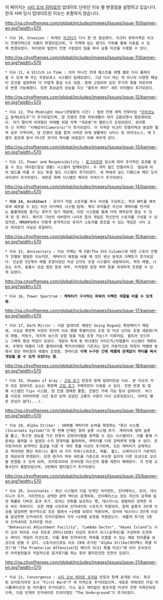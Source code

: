 이 페이지는 [[시티 오브 히어로]]의 업데이트 단위인 이슈 별 변경점을 설명하고 있습니다. 한국 서버 당시 업데이트된 이슈는 포함하지 않습니다.





http://na.cityofheroes.com/global/includes/images/Issues/issue-10/banner-en.jpg?width=570

 * 이슈 10, Invasion : 외계인 [[리크티]]가 다시 한 번 침공한다. 리크티 추락지역은 리크티 전쟁지역으로 이름이 변경되었으며, 각 지역에 있는 뱅가드 지부를 통해 이동할 수 있게 변경되었다. 히어로와 빌런이 진영 구분없이 팀을 짜서 공통 미션을 수행할 수 있다.


http://na.cityofheroes.com/global/includes/images/Issues/issue-11/banner-en.jpg?width=570

 * 이슈 11, A Stitch in Time : 이미 지나간 연계 퀘스트를 레벨 별로 다시 플레이할 수 있게 해 주는 우로보로스 시스템이 탑재되었다. 그냥 다시 하는 게 아니라 다양한 페널티 조건을 설정하여 더 어렵게 즐길 수도 있음. 원래 고정되어 있던 무기의 룩을 자유자재로 변경 가능해졌다. 또한 최상급의 성능을 지닌 "울트라 레어" 세트 아이템이 추가되었다.



http://na.cityofheroes.com/global/includes/images/Issues/issue-12/banner-en.jpg?width=570

 * 이슈 12, The Midnight Hour(한밤중의 시간) : 빌런 진영 에픽 전투타입 "[[아라크노스]] 솔져&위도우"가 추가되었으며, 양 진영의 전용 파워셋들이 대거 교환되면서 평준화되었다. 치가 떨리게 어려웠던 저레벨 위험 지역 "대공동"의 밸런스가 조정되었다. 로마풍의 신 지역인 "시메로라(Cimerora)"가 추가되었다. 이 지역은 리크티 전쟁지역과 동일한 협력 임무 지역이며, 양 진영이 힘을 합쳐 사악한 외계 생물체인 닉터스 및 아라크노스, 제 5열의 음모에 맞서 머나먼 과거의 역사를 바로잡기 위해 싸우게 된다.



http://na.cityofheroes.com/global/includes/images/Issues/issue-13/banner-en.jpg?width=570

 * 이슈 13, Power and Responsibility : [[로그아웃]]한 장소에 따라 추가적인 효과를 얻을 수 있는 데이잡(일상 생활) 시스템이 탑재되었다. 두 개의 빌드 만들어두고  필요에 따라 빌드를 바꿀 수 있는 듀얼 빌드 시스템이 추가되었다. 새 파워셋 실드 디펜스와 페인 도미네이션이 추가되었다. 새로운 화폐 시스템인 메리트 리워드가 추가되었다.



http://na.cityofheroes.com/global/includes/images/Issues/issue-14/banner-en.jpg?width=570

 * '''이슈 14, Architect''' : 유저가 직접 스토리를 짜서 미션을 구상하고, 적과 NPC를 배치하여 배포할 수 있는 미션 아키텍트 시스템 탑재. 북미 유저들은 자신의 캐릭터를 연기하는 롤플레잉을 즐기는 경우가 많기 때문에, 이런 시스템을 통해 더욱 재미있게 즐길 수 있게 된 듯 하다. 패키지 기반의 네버윈터 나이츠 등의 게임은 자신만의 스토리를 구성할 수 있었지만, MMORPG에서 이렇게 본격적으로 유저가 스토리를 창조할 수 있는 게임은 시티 오브 히어로가 사실상 유일하다.



http://na.cityofheroes.com/global/includes/images/Issues/issue-15/banner-en.jpg?width=570

 * 이슈 15, Anniversary : 이슈 자체는 제 5열(The 5th Culumn)에 대한 스토리 진행가 진행된 평범한 이슈지만, 캐릭터가 복장을 바꿀 때 멋진 변신 동작과 이펙트가 추가되었다. 단순한 5단계의 레벨 조정이었던 미션 난이도 조정 시스템이 세분화되어, 적의 레벨, 나오는 숫자, 솔플시 상급 빌런 등장 여부, 아치빌런 등장 여부 등을 세세하게 조정할 수 있게 되었다.



http://na.cityofheroes.com/global/includes/images/Issues/issue-16/banner-en.jpg?width=570

 * 이슈 16, Power Spectrum : '''캐릭터가 구사하는 파워의 이펙트 색깔을 바꿀 수 있게 됨'''. 


http://na.cityofheroes.com/global/includes/images/Issues/issue-17/banner-en.jpg?width=570

 * 이슈 17, Dark Mirror : 다음 업데이트 예정인 Going Rogue는 확장팩이기 때문에, 사실상 확장팩 이전의 마지막 이슈.몇몇 특별미션의 조정 및 미션 난이도 조정 세분화(적의 레벨, 머릿수, 마지막 보스의 강함 등을 직접 조정 가능)가 이루어짐. 울트라 모드라는 그래픽 향상 작업이 있었다. 게임의 특색 중 하나였던 사이드킥/익젬플러 시스템이 개편되여, 두명의 레벨이 다른 플레이어를 짝지어야했던 기존과는 달리 자동적으로 파장의 레벨에 맞춰서 모든 파티원의 레벨이 조정됨. 한마디로 '''이제 누구든 간에 레벨에 관계없이 파티를 짜서 게임을 할 수 있게 되었다는 말'''.




http://na.cityofheroes.com/global/includes/images/Issues/issue-18/banner-en.jpg?width=570

 * 이슈 18, Shades of Gray : [[고잉 로그]] 런칭과 함께 업데이트된 이슈. 본 이슈의 거의 모든 업데이트 요소는 확장팩 [[고잉 로그]] 구매자만이 이용할 수 있다. 진영 변경 및 일퀘 시스템인 Tips 시스템, 양 진영 경매장 통합, 진영간 거래 가능 등이 업데이트. 버그를 이유로 어마어마한 시간 동안 닫혀 있었던 고통의 사원이 다시 오픈되었으나, 아무도 별로 관심이 없다(...).



http://na.cityofheroes.com/global/includes/images/Issues/issue-19/banner-en.jpg?width=570

 * 이슈 19, Alpha Strike! : 50레벨 캐릭터의 능력을 확장하는 "화신 시스템(Incarnate System)"의 첫 번째 단계인 알파 슬롯 시스템 추가. 캐릭터에 알파 슬롯을 뚫고, 특수한 성능을 가진 전용의 강화아이템을 장착할 수 있는 시스템이다. 이를 통해 기존에는 돌파할 수 없었던 수치 한계치를 돌파하여, 캐릭터를 더욱 강력하게 만들 수 있다. 프리토리아의 본격적인 침공을 다룬 두 개의 특별 미션이 추가되며, 모든 캐릭터가 강제적으로 찍어야만 했던 피트니스 풀의 네 가지 파워(스위프트, 허들, 헬스, 스태미너)가 기본적으로 제공되게 변경된다. 또한 원거리 파워 세트를 기준으로 비슷한 길이의 다른 모션으로 모션을 변경할 수 있게 되며, 프리토리아와 프라이멀 어스간의 통행 제한이 해제된다. 각 진영 교통수단이 통합되었으며, 3번째의 멀티빌드가 추가되었다.



http://na.cityofheroes.com/global/includes/images/Issues/issue-20/banner-en.jpg?width=570

 * 이슈 20, Incarnates : 화신 시스템의 다음 단계인 저지먼트, 인터페이스, 로어, 데스티니가 추가. 저지먼트는 강력한 광역 액티브 공격파워, 인터페이스는 모든 자신의 공격에 일정 확률로 디버프 효과 추가, 로어는 전투를 보조하는 펫, 데스티니는 광범위의 강력한 아군 버프 파워이다. 또한 레벨 시프트와 인카네이트 시프트가 적용되어, 알파 슬롯의 3단계 이상을 달성하면 영구적으로 모든 맵에서 +1레벨 보정이 적용되며, 로어와 데스티니 3단계 이상을 달성하면 인카네이트 트라이얼에서 각각 +1레벨 보정을 적용받는다. 새롭게 추가된 3종의 인카네이트 트라이얼 미션- "Behavioral Adjustment Facility", "Lambda Sector", "Keyes Island"는 시티 오브 히어로 사상 최초로 2파티(16명) 이상의 유저가 리그(공격대)를 구성하여 도전하는 레이드 개념의 미션으로, 이를 통해 인카네이트 파워를 조합할 수 있는 재료 전리품을 보상으로 받을 수 있다. 스토리상으로도 이슈 19에 추가된 "Alpha Strike(에이펙스 특별 미션)"와 "The Praetorian Offensive(틴 메이지 마크2 특별 미션)"에 이어 프리토리언 아치빌런들과 직접적으로 힘겨루기를 하는 등의 흥미진진한 진전이 있었다.




http://na.cityofheroes.com/global/includes/images/Issues/issue-21/banner-en.jpg?width=570

 * 이슈 21, Convergence : [[시티 오브 히어로 프리덤]] 런칭과 함께 공개된 이슈. 파괴된 프리토리아의 도시 "First Ward"가 새 지역으로 추가되었으며, 새로운 파워셋인 타임 머니퓰레이션과 빔 라이플이 추가되었다. 다소 길고 재미없던 튜토리얼 미션이 전면 리파인되었으며, 다음 단계의 인카네이트 트라이얼인 "The Underground"가 추가되었다.
